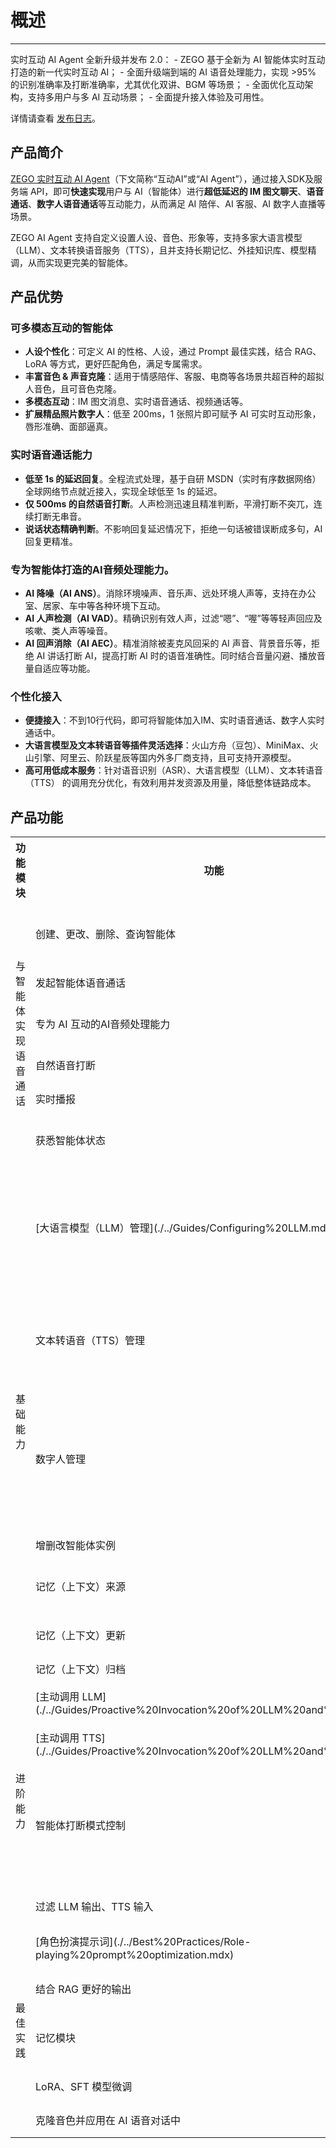 # 概述

--- 

<Note title="说明">
实时互动 AI Agent 全新升级并发布 2.0：
- ZEGO 基于全新为 AI 智能体实时互动打造的新一代实时互动 AI；
- 全面升级端到端的 AI 语音处理能力，实现 >95% 的识别准确率及打断准确率，尤其优化双讲、BGM 等场景；
- 全面优化互动架构，支持多用户与多 AI 互动场景；
- 全面提升接入体验及可用性。  

详情请查看 [发布日志](./Release%20Notes.mdx)。
</Note>

## 产品简介

[ZEGO 实时互动 AI Agent](https://www.zego.im/solution/ai-companion)（下文简称“互动AI”或“AI Agent”），通过接入SDK及服务端 API，即可**快速实现**用户与 AI（智能体）进行**超低延迟的 IM 图文聊天**、**语音通话**、**数字人语音通话**等互动能力，从而满足 AI 陪伴、AI 客服、AI 数字人直播等场景。

ZEGO AI Agent 支持自定义设置人设、音色、形象等，支持多家大语言模型（LLM）、文本转换语音服务（TTS），且并支持长期记忆、外挂知识库、模型精调，从而实现更完美的智能体。

## 产品优势

### 可多模态互动的智能体
- **人设个性化**：可定义 AI 的性格、人设，通过 Prompt 最佳实践，结合 RAG、LoRA 等方式，更好匹配角色，满足专属需求。
- **丰富音色 & 声音克隆**：适用于情感陪伴、客服、电商等各场景共超百种的超拟人音色，且可音色克隆。
- **多模态互动**：IM 图文消息、实时语音通话、视频通话等。
- **扩展精品照片数字人**：低至 200ms，1 张照片即可赋予 AI 可实时互动形象，唇形准确、面部逼真。

### 实时语音通话能力
- **低至 1s 的延迟回复**。全程流式处理，基于自研 MSDN（实时有序数据网络）全球网络节点就近接入，实现全球低至 1s 的延迟。
- **仅 500ms 的自然语音打断**。人声检测迅速且精准判断，平滑打断不突兀，连续打断无串音。
- **说话状态精确判断**。不影响回复延迟情况下，拒绝一句话被错误断成多句，AI 回复更精准。

### 专为智能体打造的AI音频处理能力。
- **AI 降噪（AI ANS）**。消除环境噪声、音乐声、远处环境人声等，支持在办公室、居家、车中等各种环境下互动。
- **AI 人声检测（AI VAD）**。精确识别有效人声，过滤“嗯”、“喔”等等轻声回应及咳嗽、类人声等噪音。
- **AI 回声消除（AI AEC）**。精准消除被麦克风回采的 AI 声音、背景音乐等，拒绝 AI 讲话打断 AI，提高打断 AI 时的语音准确性。同时结合音量闪避、播放音量自适应等功能。

### 个性化接入
- **便捷接入**：不到10行代码，即可将智能体加入IM、实时语音通话、数字人实时通话中。
- **大语言模型及文本转语音等插件灵活选择**：火山方舟（豆包）、MiniMax、火山引擎、阿里云、阶跃星辰等国内外多厂商支持，且可支持开源模型。
- **高可用低成本服务**：针对语音识别（ASR）、大语言模型（LLM）、文本转语音（TTS） 的调用充分优化，有效利用并发资源及用量，降低整体链路成本。

## 产品功能

<table>
  <colgroup>
    <col />
    <col />
    <col />
  </colgroup>
<tbody><tr>
<th>功能模块</th>
<th>功能</th>
<th>功能说明</th>
</tr>
<tr>
<td rowspan="6">与智能体实现语音通话</td>
<td>创建、更改、删除、查询智能体</td>
<td>创建智能体，包括调整智能体虚拟用户的基本信息描述，包括人设（系统提示词）、音色等，以及智能体使用的大语言模型（LLM）、文本转语音（TTS）等参数。</td>
</tr>
<tr>
<td>发起智能体语音通话</td>
<td>通过创建智能体，实现最低至 1s 延迟的与AI进行实时语音通话。</td>
</tr>
<tr>
<td>专为 AI 互动的AI音频处理能力</td>
<td>搭自动过滤对话过程中用户侧产生的嘈杂音，并消除远场人声，实现更精准的语音打断效果、更准确的 ASR 语音识别效果。</td>
</tr>
<tr>
<td>自然语音打断</td>
<td>在实时语音通话过程中，智能体智能识别用户的对话打断意图，并停止智能体的输出。</td>
</tr>
<tr>
<td>实时播报</td>
<td>智能体和用户的对话信息将会被实时转换成文字，并由客户端展示。</td>
</tr>
<tr>
<td>获悉智能体状态</td>
<td>提供智能体状态的实时信息，以便终端能够将状态反馈给用户。包括倾听中、思考中、说话中等。</td>
</tr>
<tr>
<td rowspan="7">基础能力</td>
<td>[大语言模型（LLM）管理](./../Guides/Configuring%20LLM.mdx)</td>
<td>调整智能体所应用大语言模型（LLM）。<ul><li>商用 LLM：OpenAI、MiniMax、通义千问、火山方舟（豆包）、阶跃星辰、文心一言。</li><li>兼容 [OpenAI Chat Completions API](https://platform.openai.com/docs/api-reference/chat) 的开源 LLM。</li></ul></td>
</tr>
<tr>
<td>文本转语音（TTS）管理</td>
<td>支持各类文本转语音TTS及相关能力：<ul><li>支持的服务提供商：MiniMax、阿里云（CosyVoice）、火山方舟（豆包）；</li><li>针对厂商的各类模型、公共音色、音色克隆，且支持语速、语调等调节。</li></ul></td>
</tr>
<tr>
<td>数字人管理</td>
<td><p>基于 [ZEGO 数字人PaaS](https://doc-zh.zego.im/article/18520)，管理数字人资产，并将数字人形象结合到RTC实时视频互动中。</p><p>推荐精品精品照片数字人，仅需一张照片或图片，即可获得 1080P 的数字人，并可在语音通话时赋予 AI 形象。</p></td>
</tr>
<tr>
<td>增删改智能体实例</td>
<td>创建或删除某一个AI Agent 的实例，从而开启一次与智能体的语音、数字人互动。</td>
</tr>
<tr>
<td>记忆（上下文）来源</td>
<td>智能体的记忆（上下文），可通过外置传入记忆，也可通过绑定即时通讯（ZIM）的历史记录传入。</td>
</tr>
<tr>
<td>记忆（上下文）更新</td>
<td>在本次智能体实例生命周期中，记录每次对话的内容，并作为后续上下文消息作为智能体记忆。记忆可被清除，重新开启对话。</td>
</tr>
<tr>
<td>记忆（上下文）归档</td>
<td>将用户与智能体的对话转化为文本信息并存储</td>
</tr>
<tr>
<td rowspan="4">进阶能力</td>
<td>[主动调用 LLM](./../Guides/Proactive%20Invocation%20of%20LLM%20and%20TTS.mdx)</td>
<td>模拟用户提问，自定义发送消息给 LLM，LLM 响应后通过 TTS 向用户发送语音。可用于实现基于上下文的欢迎语等场景。</td>
</tr>
<tr>
<td>[主动调用 TTS](./../Guides/Proactive%20Invocation%20of%20LLM%20and%20TTS.mdx)</td>
<td>可随时调用 TTS，实现 AI 的主动播报，从而满足 AI 欢迎语、提醒用户等场景。</td>
</tr>
<tr>
<td>智能体打断模式控制</td>
<td>智能体说话被打断的形式可包含多种，且可多选：<ul><li>自然语音打断。当智能体接受到语音，即用户说话时，打断智能体说话。</li><li>手动打断。通过服务端 API 控制打断，从而实现用户通过按钮，或业务侧管理打断。</li></ul></td>
</tr>
<tr>
<td>过滤 LLM 输出、TTS 输入</td>
<td>基于一定规则进行过滤，例如中英文括号、emoji表情等，更可控的 AI 行为。</td>
</tr>
<tr>
<td rowspan="5">最佳实践</td>
<td>[角色扮演提示词](./../Best%20Practices/Role-playing%20prompt%20optimization.mdx)</td>
<td>将智能体使用于角色扮演时，系统提示词（system prompt）如何撰写，可以更好的展现效果。</td>
</tr>
<tr>
<td>结合 RAG 更好的输出</td>
<td>支持您针对 AI 外挂知识库，从而实现更多基础话术、公司信息等内容。</td>
</tr>
<tr>
<td>记忆模块</td>
<td>针对持续时间跨度较长，且需要AI记忆用户的更多基本信息（例如年龄、出生地、偏好）等，进行定期总结和沉淀，实现更智能的AI交互。</td>
</tr>
<tr>
<td>LoRA、SFT 模型微调</td>
<td>对 AI 的人设诉求非常高时，可以针对 LLM 进行精调。例如克隆主播代替真人的场景。</td>
</tr>
<tr>
<td>克隆音色并应用在 AI 语音对话中</td>
<td>将克隆的音色，适用于语音通话过程中，实现与特定音色的智能体通话。</td>
</tr>
</tbody></table>

